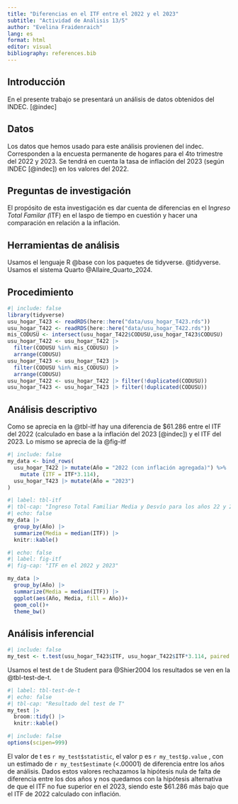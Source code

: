 ```yaml
---
title: "Diferencias en el ITF entre el 2022 y el 2023"
subtitle: "Actividad de Análisis 13/5"
author: "Evelina Fraidenraich"
lang: es
format: html
editor: visual
bibliography: references.bib
---
```


## Introducción

En el presente trabajo se presentará un análisis de datos obtenidos del INDEC. [@indec]

## Datos

Los datos que hemos usado para este análisis provienen del indec. Corresponden a la encuesta permanente de hogares para el 4to trimestre del 2022 y 2023. Se tendrá en cuenta la tasa de inflación del 2023 (según INDEC [@indec]) en los valores del 2022.

## Preguntas de investigación

El propósito de esta investigación es dar cuenta de diferencias en el I*ngreso Total Familar (*ITF) en el laspo de tiempo en cuestión y hacer una comparación en relación a la inflación.

## Herramientas de análisis

Usamos el lenguaje R @base con los paquetes de tidyverse. @tidyverse. Usamos el sistema Quarto @Allaire_Quarto_2024.

## Procedimiento

```r
#| include: false
library(tidyverse)
usu_hogar_T423 <- readRDS(here::here("data/usu_hogar_T423.rds"))
usu_hogar_T422 <- readRDS(here::here("data/usu_hogar_T422.rds"))
mis_CODUSU <- intersect(usu_hogar_T422$CODUSU,usu_hogar_T423$CODUSU) 
usu_hogar_T422 <- usu_hogar_T422 |> 
  filter(CODUSU %in% mis_CODUSU) |> 
  arrange(CODUSU)
usu_hogar_T423 <- usu_hogar_T423 |> 
  filter(CODUSU %in% mis_CODUSU) |> 
  arrange(CODUSU)
usu_hogar_T422 <- usu_hogar_T422 |> filter(!duplicated(CODUSU))
usu_hogar_T423 <- usu_hogar_T423 |> filter(!duplicated(CODUSU))
```

## Análisis descriptivo

Como se aprecia en la @tbl-itf hay una diferencia de \$61.286 entre el ITF del 2022 (calculado en base a la inflación del 2023 [@indec]) y el ITF del 2023. Lo mismo se aprecia de la @fig-itf

```r
#| include: false
my_data <- bind_rows(
  usu_hogar_T422 |> mutate(Año = "2022 (con inflación agregada)") %>% 
    mutate (ITF = ITF*3.114),
  usu_hogar_T423 |> mutate(Año = "2023")
)
```

```r
#| label: tbl-itf
#| tbl-cap: "Ingreso Total Familiar Media y Desvío para los años 22 y 23"
#| echo: false
my_data |> 
  group_by(Año) |> 
  summarize(Media = median(ITF)) |> 
  knitr::kable()
```

```r
#| echo: false
#| label: fig-itf
#| fig-cap: "ITF en el 2022 y 2023"

my_data |> 
  group_by(Año) |> 
  summarize(Media = median(ITF)) |> 
  ggplot(aes(Año, Media, fill = Año))+
  geom_col()+
  theme_bw()

```

## Análisis inferencial

```r
#| include: false
my_test <- t.test(usu_hogar_T423$ITF, usu_hogar_T422$ITF*3.114, paired = TRUE)

```

Usamos el test de t de Student para @Shier2004 los resultados se ven en la @tbl-test-de-t.

```r
#| label: tbl-test-de-t
#| echo: false
#| tbl-cap: "Resultado del test de T"
my_test |> 
  broom::tidy() |> 
  knitr::kable()
```

```r
#| include: false
options(scipen=999)
```

El valor de t es `r my_test$statistic`, el valor p es `r my_test$p.value` , con un estimado de `r my_test$estimate` (\<.00001) de diferencia entre los años de análisis. Dados estos valores rechazamos la hipótesis nula de falta de diferencia entre los dos años y nos quedamos con la hipótesis alternativa de que el ITF no fue superior en el 2023, siendo este \$61.286 más bajo que el ITF de 2022 calculado con inflación.
